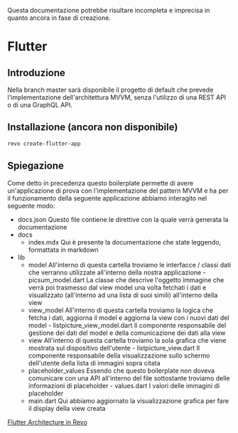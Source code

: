 <Warning>Questa documentazione potrebbe risultare incompleta e imprecisa in quanto ancora in fase di creazione.</Warning>

# Flutter

## Introduzione
Nella branch master sarà disponibile il progetto di default che prevede l'implementazione dell'architettura MVVM, senza l'utilizzo di una REST API o di una GraphQL API.

## Installazione (ancora non disponibile)
```bash
revo create-flutter-app
```

## Spiegazione
Come detto in precedenza questo boilerplate permette di avere un'applicazione di prova con l'implementazione del pattern MVVM e ha per il funzionamento della seguente applicazione abbiamo interagito nel seguente modo:
- docs.json
    Questo file contiene le direttive con la quale verrà generata la documentazione
- docs
    - index.mdx
        Qui è presente la documentazione che state leggendo, formattata in markdown
- lib
    - model
        All'interno di questa cartella troviamo le interfacce / classi dati che verranno utilizzate all'interno della nostra applicazione
            - picsum_model.dart
                La classe che descrive l'oggetto immagine che verrà poi trasmesso dal view model una volta fetchati i dati e visualizzato (all'interno ad una lista di suoi simili) all'interno della view
    - view_model
        All'interno di questa cartella troviamo la logica che fetcha i dati, aggiorna il model e aggiorna la view con i nuovi dati del model
            - listpicture_view_model.dart
                Il componente responsabile del gestione dei dati del model e della comunicazione dei dati alla view
    - view
        All'interno di questa cartella troviamo la sola grafica che viene mostrata sul dispositivo dell'utente
            - listpicture_view.dart
                Il componente responsabile della visualizzazione sullo schermo dell'utente della lista di immagini sopra citata
    - placeholder_values
        Essendo che questo boilerplate non doveva comunicare con una API all'interno del file sottostante troviamo delle informazioni di placeholder
            - values.dart
                I valori delle immagini di placeholder
    - main.dart
        Qui abbiamo aggiornato la visualizzazione grafica per fare il display della view creata

<Accordion title="Link utili">[Flutter Architecture in Revo](https://docs.google.com/document/d/1q3hzn1ps6vi_eF63sf2RB5w14BhVOM5t7I3164rSfjc/edit?usp=sharing)</Accordion>